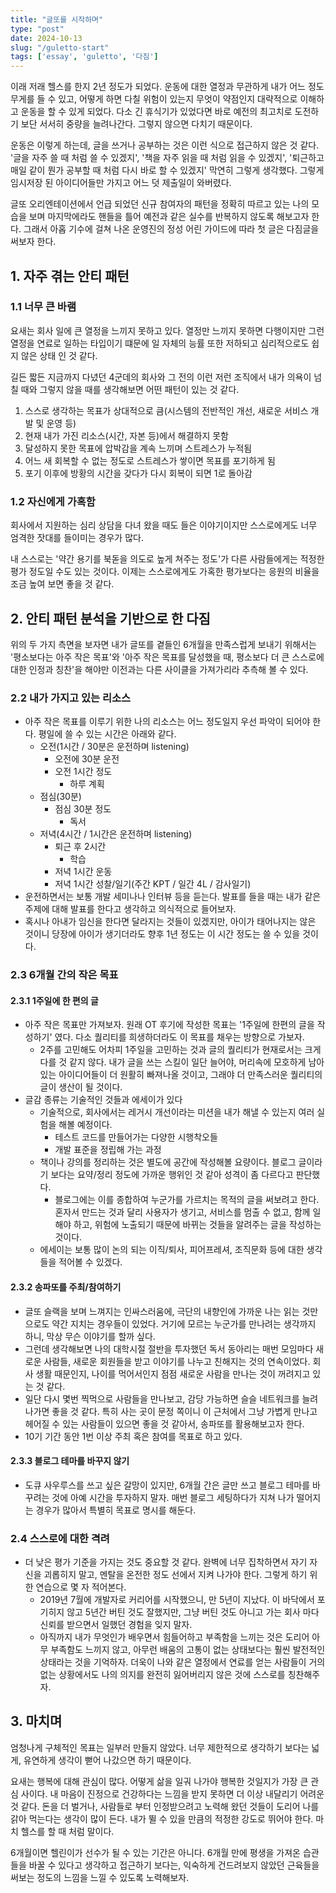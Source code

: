 ```yaml
---
title: "글또를 시작하며"
type: "post"
date: 2024-10-13
slug: "/guletto-start"
tags: ['essay', 'guletto', '다짐']
---
```


 이래 저래 헬스를 한지 2년 정도가 되었다. 운동에 대한 열정과 무관하게 내가 어느 정도 무게를 들 수 있고, 어떻게 하면 다칠 위험이 있는지 무엇이 약점인지 대략적으로 이해하고 운동을 할 수 있게 되었다. 다소 긴 휴식기가 있었다면 바로 예전의 최고치로 도전하기 보단 서서히 중량을 늘려나간다. 그렇지 않으면 다치기 때문이다.

 운동은 이렇게 하는데, 글을 쓰거나 공부하는 것은 이런 식으로 접근하지 않은 것 같다. '글을 자주 쓸 때 처럼 쓸 수 있겠지', '책을 자주 읽을 때 처럼 읽을 수 있겠지', '퇴근하고 매일 같이 뭔가 공부할 때 처럼 다시 바로 할 수 있겠지' 막연히 그렇게 생각했다. 그렇게 임시저장 된 아이디어들만 가지고 어느 덧 제출일이 와버렸다.

 글또 오리엔테이션에서 언급 되었던 신규 참여자의 패턴을 정확히 따르고 있는 나의 모습을 보며 마지막에라도 핸들을 틀어 예전과 같은 실수를 반복하지 않도록 해보고자 한다. 그래서 아홉 기수에 걸쳐 나온 운영진의 정성 어린 가이드에 따라 첫 글은 다짐글을 써보자 한다.

## 1. 자주 겪는 안티 패턴

### 1.1 너무 큰 바램
 요새는 회사 일에 큰 열정을 느끼지 못하고 있다. 열정만 느끼지 못하면 다행이지만 그런 열정을 연료로 일하는 타입이기 떄문에 일 자체의 능률 또한 저하되고 심리적으로도 쉽지 않은 상태 인 것 같다.

 길든 짧든 지금까지 다녔던 4군데의 회사와 그 전의 이런 저런 조직에서 내가 의욕이 넘칠 때와 그렇지 않을 때를 생각해보면 어떤 패턴이 있는 것 같다.

1) 스스로 생각하는 목표가 상대적으로 큼(시스템의 전반적인 개선, 새로운 서비스 개발 및 운영 등)
2) 현재 내가 가진 리소스(시간, 자본 등)에서 해결하지 못함
3) 달성하지 못한 목표에 압박감을 계속 느끼며 스트레스가 누적됨
4) 어느 새 회복할 수 없는 정도로 스트레스가 쌓이면 목표를 포기하게 됨
5) 포기 이후에 방황의 시간을 갖다가 다시 회복이 되면 1로 돌아감

### 1.2 자신에게 가혹함
 회사에서 지원하는 심리 상담을 다녀 왔을 때도 들은 이야기이지만 스스로에게도 너무 엄격한 잣대를 들이미는 경우가 많다.

 내 스스로는 '약간 용기를 북돋을 의도로 높게 쳐주는 정도'가 다른 사람들에게는 적정한 평가 정도일 수도 있는 것이다. 이제는 스스로에게도 가혹한 평가보다는 응원의 비율을 조금 높여 보면 좋을 것 같다.

## 2. 안티 패턴 분석을 기반으로 한 다짐
  위의 두 가지 측면을 보자면 내가 글또를 곁들인 6개월을 만족스럽게 보내기 위해서는 '평소보다는 아주 작은 목표'와 '아주 작은 목표를 달성했을 때, 평소보다 더 큰 스스로에 대한 인정과 칭찬'을 해야만 이전과는 다른 사이클을 가져가리라 추측해 볼 수 있다.

### 2.2 내가 가지고 있는 리소스
- 아주 작은 목표를 이루기 위한 나의 리소스는 어느 정도일지 우선 파악이 되어야 한다. 평일에 쓸 수 있는 시간은 아래와 같다.
    - 오전(1시간 / 30분은 운전하며 listening)
        - 오전에 30분 운전
        - 오전 1시간 정도
            - 하루 계획
    - 점심(30분)
        - 점심 30분 정도
            - 독서
    - 저녁(4시간 / 1시간은 운전하며 listening)
        - 퇴근 후 2시간
            - 학습
        - 저녁 1시간 운동
        - 저녁 1시간 성찰/일기(주간 KPT / 일간 4L / 감사일기)
- 운전하면서는 보통 개발 세미나나 인터뷰 등을 듣는다. 발표를 들을 때는 내가 같은 주제에 대해 발표를 한다고 생각하고 의식적으로 들어보자.
- 혹시나 아내가 임신을 한다면 달라지는 것들이 있겠지만, 아이가 태어나지는 않은 것이니 당장에 아이가 생기더라도 향후 1년 정도는 이 시간 정도는 쓸 수 있을 것이다.

### 2.3 6개월 간의 작은 목표
#### 2.3.1 1주일에 한 편의 글
- 아주 작은 목표만 가져보자. 원래 OT 후기에 작성한 목표는 '1주일에 한편의 글을 작성하기' 였다. 다소 퀄리티를 희생하더라도 이 목표를 채우는 방향으로 가보자.
    - 2주를 고민해도 어차피 1주일을 고민하는 것과 글의 퀄리티가 현재로서는 크게 다를 것 같지 않다. 내가 글을 쓰는 스킬이 일단 늘어야, 머리속에 모호하게 남아있는 아이디어들이 더 원활히 빠져나올 것이고, 그래야 더 만족스러운 퀄리티의 글이 생산이 될 것이다.
- 글감 종류는 기술적인 것들과 에세이가 있다
    - 기술적으로, 회사에서는 레거시 개선이라는 미션을 내가 해낼 수 있는지 여러 실험을 해볼 예정이다.
        - 테스트 코드를 만들어가는 다양한 시행착오들
        - 개발 표준을 정립해 가는 과정
    - 책이나 강의를 정리하는 것은 별도에 공간에 작성해볼 요량이다. 블로그 글이라기 보다는 요약/정리 정도에 가까운 행위인 것 같아 성격이 좀 다르다고 판단했다.
        - 블로그에는 이를 종합하여 누군가를 가르치는 목적의 글을 써보려고 한다. 혼자서 만드는 것과 달리 사용자가 생기고, 서비스를 멈출 수 없고, 함께 일해야 하고, 위험에 노출되기 때문에 바뀌는 것들을 알려주는 글을 작성하는 것이다.
    - 에세이는 보통 많이 논의 되는 이직/퇴사, 피어프레셔, 조직문화 등에 대한 생각들을 적어볼 수 있겠다.

#### 2.3.2 송파또를 주최/참여하기
- 글또 슬랙을 보며 느껴지는 인싸스러움에, 극단의 내향인에 가까운 나는 읽는 것만으로도 약간 지치는 경우들이 있었다. 거기에 모르는 누군가를 만나려는 생각까지 하니, 막상 무슨 이야기를 할까 싶다.
- 그런데 생각해보면 나의 대학시절 절반을 투자했던 독서 동아리는 매번 모임마다 새로운 사람들, 새로운 회원들을 받고 이야기를 나누고 친해지는 것의 연속이었다. 회사 생활 때문인지, 나이를 먹어서인지 점점 새로운 사람을 만나는 것이 꺼려지고 있는 것 같다.
- 일단 다시 몇번 찍먹으로 사람들을 만나보고, 감당 가능하면 슬슬 네트워크를 늘려나가면 좋을 것 같다. 특히 사는 곳이 문정 쪽이니 이 근처에서 그냥 가볍게 만나고 헤어질 수 있는 사람들이 있으면 좋을 것 같아서, 송파또를 활용해보고자 한다.
- 10기 기간 동안 1번 이상 주최 혹은 참여를 목표로 하고 있다.

#### 2.3.3 블로그 테마를 바꾸지 않기
- 도큐 사우루스를 쓰고 싶은 갈망이 있지만, 6개월 간은 글만 쓰고 블로그 테마를 바꾸려는 것에 아예 시간을 투자하지 말자. 매번 블로그 세팅하다가 지쳐 나가 떨어지는 경우가 많아서 특별히 목표로 명시를 해둔다.

### 2.4 스스로에 대한 격려
- 더 낮은 평가 기준을 가지는 것도 중요할 것 같다. 완벽에 너무 집착하면서 자기 자신을 괴롭히지 말고, 멘탈을 온전한 정도 선에서 지켜 나가야 한다. 그렇게 하기 위한 연습으로 몇 자 적어본다.
    - 2019년 7월에 개발자로 커리어를 시작했으니, 만 5년이 지났다. 이 바닥에서 포기히지 않고 5년간 버틴 것도 잘했지만, 그냥 버틴 것도 아니고 가는 회사 마다 신뢰를 받으면서 일했던 경험을 잊지 말자.
    - 아직까지 내가 무엇인가 배우면서 힘들어하고 부족함을 느끼는 것은 도리어 아무 부족함도 느끼지 않고, 아무런 배움의 고통이 없는 상태보다는 훨씬 발전적인 상태라는 것을 기억하자. 더욱이 나와 같은 열정에서 연료를 얻는 사람들이 거의 없는 상황에서도 나의 의지를 완전히 잃어버리지 않은 것에 스스로를 칭찬해주자.

## 3. 마치며
 엄청나게 구체적인 목표는 일부러 만들지 않았다. 너무 제한적으로 생각하기 보다는 넓게, 유연하게 생각이 뻗어 나갔으면 하기 때문이다.

 요새는 행복에 대해 관심이 많다. 어떻게 삶을 일궈 나가야 행복한 것일지가 가장 큰 관심 사이다. 내 마음이 진정으로 건강하다는 느낌을 받지 못하면 더 이상 내달리기 어려운 것 같다. 돈을 더 벌거나, 사람들로 부터 인정받으려고 노력해 왔던 것들이 도리어 나를 갉아 먹는다는 생각이 많이 든다. 내가 뛸 수 있을 만큼의 적정한 강도로 뛰어야 한다. 마치 헬스를 할 때 처럼 말이다.

 6개월이면 헬린이가 선수가 될 수 있는 기간은 아니다. 6개월 만에 평생을 가져온 습관들을 바꿀 수 있다고 생각하고 접근하기 보다는, 익숙하게 건드려보지 않았던 근육들을 써보는 정도의 느낌을 느낄 수 있도록 노력해보자.

